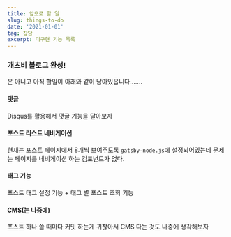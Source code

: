 ```yaml
---
title: 앞으로 할 일
slug: things-to-do
date: '2021-01-01'
tag: 잡담
excerpt: 미구현 기능 목록
---
```


### 개츠비 블로그 완성!

은 아니고 아직 할일이 아래와 같이 남아있읍니다.......

#### 댓글

Disqus를 활용해서 댓글 기능을 달아보자

#### 포스트 리스트 네비게이션

현재는 포스트 페이지에서 8개씩 보여주도록 `gatsby-node.js`에 설정되어있는데 문제는 페이지를 네비게이션 하는 컴포넌트가 없다.

#### 태그 기능

포스트 태그 설정 기능 + 태그 별 포스트 조회 기능

#### CMS(는 나중에)

포스트 하나 쓸 때마다 커밋 하는게 귀찮아서 CMS 다는 것도 나중에 생각해보자
